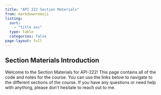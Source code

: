 ```yaml
---
title: "API 222 Section Materials"
from: markdown+emoji
listing:
  sort:
    - "title asc"
  type: table
  categories: false
page-layout: full
---
```



## Section Materials Introduction


Welcome to the Section Materials for API-222! This page contains all of the code and notes for the course. You can use the links below to navigate to the different sections of the course. If you have any questions or need help with anything, please don't hesitate to reach out to me.



